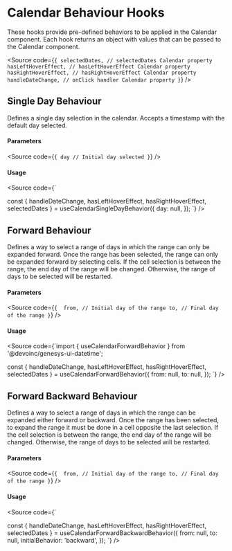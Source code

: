 

<Meta of={Stories} />

<H1>Calendar Behaviour Hooks</H1>

These hooks provide pre-defined behaviors to be applied in the Calendar component.
Each hook returns an object with values that can be passed to the Calendar component.

<Source
  code={`
{
  selectedDates, // selectedDates Calendar property
  hasLeftHoverEffect, // hasLeftHoverEffect Calendar property
  hasRightHoverEffect, // hasRightHoverEffect Calendar property
  handleDateChange, // onClick handler Calendar property
}
`}
/>

<H2>Single Day Behaviour</H2>

Defines a single day selection in the calendar.
Accepts a timestamp with the default day selected.

<Canvas of={Stories.SingleDayBehavior} />

<H4>Parameters</H4>

<Source
  code={`
{
  day // Initial day selected
}
`}
/>

<H4>Usage</H4>

<Source
code={`

const { handleDateChange, hasLeftHoverEffect, hasRightHoverEffect, selectedDates } =
useCalendarSingleDayBehavior({
day: null,
});
`}
/>

<H2>Forward Behaviour</H2>

Defines a way to select a range of days in which the range can only be expanded forward.
Once the range has been selected, the range can only be expanded forward by selecting cells.
If the cell selection is between the range, the end day of the range will be changed.
Otherwise, the range of days to be selected will be restarted.

<Canvas of={Stories.ForwardBehavior} />

<H4>Parameters</H4>

<Source
  code={`
{ 
  from, // Initial day of the range
  to, // Final day of the range
}
`}
/>

<H4>Usage</H4>

<Source
code={`import { useCalendarForwardBehavior } from '@devoinc/genesys-ui-datetime';

const { handleDateChange, hasLeftHoverEffect, hasRightHoverEffect, selectedDates } =
useCalendarForwardBehavior({
from: null,
to: null,
});
`}
/>

<H2>Forward Backward Behaviour</H2>

Defines a way to select a range of days in which the range can be expanded either forward or backward.
Once the range has been selected, to expand the range it must be done in a cell opposite the last selection.
If the cell selection is between the range, the end day of the range will be changed.
Otherwise, the range of days to be selected will be restarted.

<Canvas of={Stories.ForwardBackwardBehavior} />

<H4>Parameters</H4>

<Source
  code={`
{ 
  from, // Initial day of the range
  to, // Final day of the range
}
`}
/>

<H4>Usage</H4>

<Source
code={`

const { handleDateChange, hasLeftHoverEffect, hasRightHoverEffect, selectedDates } =
useCalendarForwardBackwardBehavior({
from: null,
to: null,
initialBehavior: 'backward',
});
`}
/>
